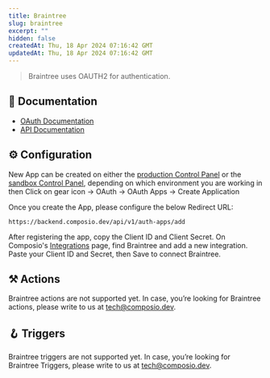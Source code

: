 ```yaml
---
title: Braintree
slug: braintree
excerpt: ""
hidden: false
createdAt: Thu, 18 Apr 2024 07:16:42 GMT
updatedAt: Thu, 18 Apr 2024 07:16:42 GMT
--- 
```

> Braintree uses OAUTH2 for authentication.
## 📔 Documentation

- [OAuth Documentation](https://developer.paypal.com/braintree/docs/guides/extend/oauth/configuration)
- [API Documentation](https://developer.paypal.com/braintree/docs/reference/overview)

## ⚙️ Configuration

<Tip>New App can be created on either the [production Control Panel](https://www.braintreegateway.com/login) or the [sandbox Control Panel](https://sandbox.braintreegateway.com/login), depending on which environment you are working in then Click on gear icon -> OAuth -> OAuth Apps -> Create Application</Tip>

Once you create the App, please configure the below Redirect URL:


```
https://backend.composio.dev/api/v1/auth-apps/add
```

After registering the app, copy the Client ID and Client Secret. On Composio's [Integrations](https://app.composio.dev/apps) page, find Braintree and add a new integration. Paste your Client ID and Secret, then Save to connect Braintree.


## ⚒️ Actions

Braintree actions are not supported yet. In case, you’re looking for Braintree actions, please write to us at tech@composio.dev.

## 🪝 Triggers

Braintree triggers are not supported yet. In case, you’re looking for Braintree Triggers, please write to us at tech@composio.dev.
